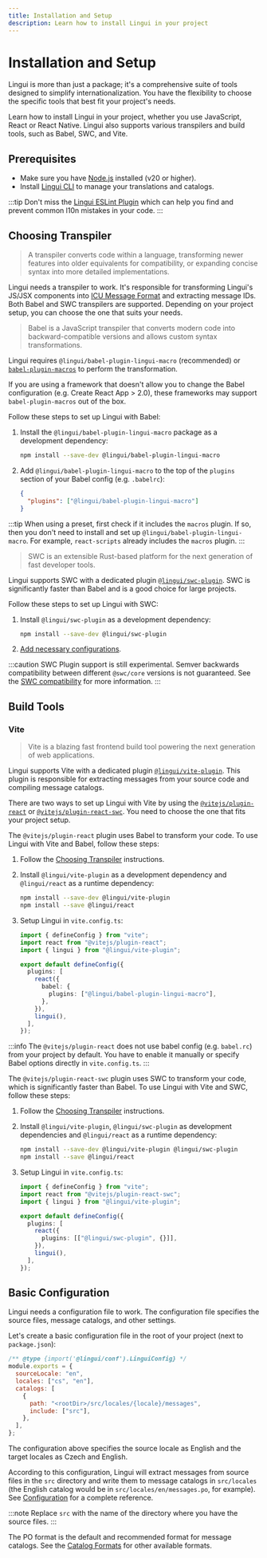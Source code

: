 ```yaml
---
title: Installation and Setup
description: Learn how to install Lingui in your project
---
```



# Installation and Setup

Lingui is more than just a package; it's a comprehensive suite of tools designed to simplify internationalization. You have the flexibility to choose the specific tools that best fit your project's needs.

Learn how to install Lingui in your project, whether you use JavaScript, React or React Native. Lingui also supports various transpilers and build tools, such as Babel, SWC, and Vite.

## Prerequisites

- Make sure you have [Node.js](https://nodejs.org/) installed (v20 or higher).
- Install [Lingui CLI](/docs/ref/cli.md) to manage your translations and catalogs.

:::tip
Don't miss the [Lingui ESLint Plugin](/docs/ref/eslint-plugin.md) which can help you find and prevent common l10n mistakes in your code.
:::

## Choosing Transpiler

> A transpiler converts code within a language, transforming newer features into older equivalents for compatibility, or expanding concise syntax into more detailed implementations.

Lingui needs a transpiler to work. It's responsible for transforming Lingui's JS/JSX components into [ICU Message Format](/docs/guides/message-format.md) and extracting message IDs. Both Babel and SWC transpilers are supported. Depending on your project setup, you can choose the one that suits your needs.

<Tabs groupId="transpiler" queryString>
<TabItem value="babel" label="Babel" default>

> Babel is a JavaScript transpiler that converts modern code into backward-compatible versions and allows custom syntax transformations.

Lingui requires `@lingui/babel-plugin-lingui-macro` (recommended) or [`babel-plugin-macros`](https://github.com/kentcdodds/babel-plugin-macros) to perform the transformation.

If you are using a framework that doesn't allow you to change the Babel configuration (e.g. Create React App > 2.0), these frameworks may support `babel-plugin-macros` out of the box.

Follow these steps to set up Lingui with Babel:

1.  Install the `@lingui/babel-plugin-lingui-macro` package as a development dependency:

    ```bash npm2yarn
    npm install --save-dev @lingui/babel-plugin-lingui-macro
    ```

2.  Add `@lingui/babel-plugin-lingui-macro` to the top of the `plugins` section of your Babel config (e.g. `.babelrc`):

    ```json
    {
      "plugins": ["@lingui/babel-plugin-lingui-macro"]
    }
    ```

:::tip
When using a preset, first check if it includes the `macros` plugin. If so, then you don't need to install and set up `@lingui/babel-plugin-lingui-macro`. For example, `react-scripts` already includes the `macros` plugin.
:::

</TabItem>
<TabItem value="swc" label="SWC">

> SWC is an extensible Rust-based platform for the next generation of fast developer tools.

Lingui supports SWC with a dedicated plugin [`@lingui/swc-plugin`](/docs/ref/swc-plugin.md). SWC is significantly faster than Babel and is a good choice for large projects.

Follow these steps to set up Lingui with SWC:

1.  Install `@lingui/swc-plugin` as a development dependency:

    ```bash npm2yarn
    npm install --save-dev @lingui/swc-plugin
    ```

2.  [Add necessary configurations](/docs/ref/swc-plugin.md#usage).

:::caution
SWC Plugin support is still experimental. Semver backwards compatibility between different `@swc/core` versions is not guaranteed. See the [SWC compatibility](/docs/ref/swc-plugin.md#swc-compatibility) for more information.
:::

</TabItem>
</Tabs>

## Build Tools

### Vite

> Vite is a blazing fast frontend build tool powering the next generation of web applications.

Lingui supports Vite with a dedicated plugin [`@lingui/vite-plugin`](/docs/ref/vite-plugin.md). This plugin is responsible for extracting messages from your source code and compiling message catalogs.

There are two ways to set up Lingui with Vite by using the [`@vitejs/plugin-react`](https://www.npmjs.com/package/@vitejs/plugin-react) or [`@vitejs/plugin-react-swc`](https://www.npmjs.com/package/@vitejs/plugin-react-swc). You need to choose the one that fits your project setup.

<Tabs groupId="transpiler" queryString>
<TabItem value="babel" label="Babel (plugin-react)" default>

The `@vitejs/plugin-react` plugin uses Babel to transform your code. To use Lingui with Vite and Babel, follow these steps:

1.  Follow the [Choosing Transpiler](#choosing-transpiler) instructions.

2.  Install `@lingui/vite-plugin` as a development dependency and `@lingui/react` as a runtime dependency:

    ```bash npm2yarn
    npm install --save-dev @lingui/vite-plugin
    npm install --save @lingui/react
    ```

3.  Setup Lingui in `vite.config.ts`:

    ```ts title="vite.config.ts"
    import { defineConfig } from "vite";
    import react from "@vitejs/plugin-react";
    import { lingui } from "@lingui/vite-plugin";

    export default defineConfig({
      plugins: [
        react({
          babel: {
            plugins: ["@lingui/babel-plugin-lingui-macro"],
          },
        }),
        lingui(),
      ],
    });
    ```

:::info
The `@vitejs/plugin-react` does not use babel config (e.g. `babel.rc`) from your project by default. You have to enable it manually or specify Babel options directly in `vite.config.ts`.
:::

</TabItem>
<TabItem value="swc" label="SWC (plugin-react-swc)">

The `@vitejs/plugin-react-swc` plugin uses SWC to transform your code, which is significantly faster than Babel. To use Lingui with Vite and SWC, follow these steps:

1.  Follow the [Choosing Transpiler](#choosing-transpiler) instructions.

2.  Install `@lingui/vite-plugin`, `@lingui/swc-plugin` as development dependencies and `@lingui/react` as a runtime dependency:

    ```bash npm2yarn
    npm install --save-dev @lingui/vite-plugin @lingui/swc-plugin
    npm install --save @lingui/react
    ```

3.  Setup Lingui in `vite.config.ts`:

    ```ts title="vite.config.ts"
    import { defineConfig } from "vite";
    import react from "@vitejs/plugin-react-swc";
    import { lingui } from "@lingui/vite-plugin";

    export default defineConfig({
      plugins: [
        react({
          plugins: [["@lingui/swc-plugin", {}]],
        }),
        lingui(),
      ],
    });
    ```

</TabItem>
</Tabs>

## Basic Configuration

Lingui needs a configuration file to work. The configuration file specifies the source files, message catalogs, and other settings.

Let's create a basic configuration file in the root of your project (next to `package.json`):

```js title="lingui.config.js"
/** @type {import('@lingui/conf').LinguiConfig} */
module.exports = {
  sourceLocale: "en",
  locales: ["cs", "en"],
  catalogs: [
    {
      path: "<rootDir>/src/locales/{locale}/messages",
      include: ["src"],
    },
  ],
};
```

The configuration above specifies the source locale as English and the target locales as Czech and English.

According to this configuration, Lingui will extract messages from source files in the `src` directory and write them to message catalogs in `src/locales` (the English catalog would be in `src/locales/en/messages.po`, for example). See [Configuration](/docs/ref/conf.md) for a complete reference.

:::note
Replace `src` with the name of the directory where you have the source files.
:::

The PO format is the default and recommended format for message catalogs. See the [Catalog Formats](/docs/ref/catalog-formats.md) for other available formats.
